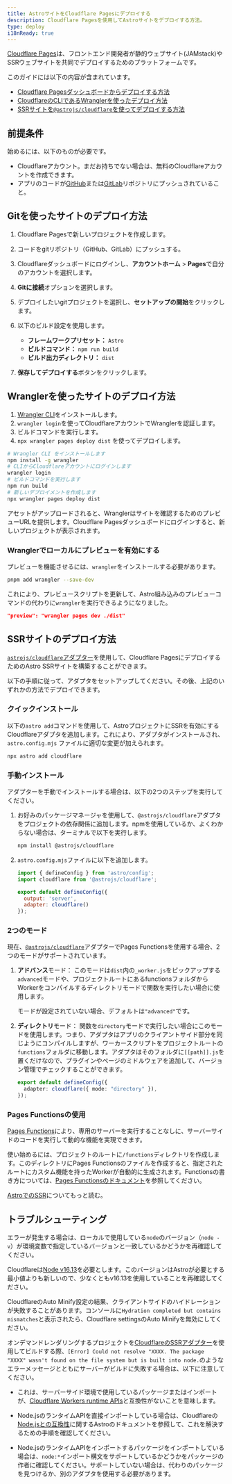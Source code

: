 ```yaml
---
title: AstroサイトをCloudflare Pagesにデプロイする
description: Cloudflare Pagesを使用してAstroサイトをデプロイする方法。
type: deploy
i18nReady: true
---
```


[Cloudflare Pages](https://pages.cloudflare.com/)は、フロントエンド開発者が静的ウェブサイト(JAMstack)やSSRウェブサイトを共同でデプロイするためのプラットフォームです。

このガイドには以下の内容が含まれています。

- [Cloudflare Pagesダッシュボードからデプロイする方法](#gitを使ったサイトのデプロイ方法)
- [CloudflareのCLIであるWranglerを使ったデプロイ方法](#wranglerを使ったサイトのデプロイ方法)
- [SSRサイトを`@astrojs/cloudflare`を使ってデプロイする方法](#ssrサイトのデプロイ方法)

## 前提条件

始めるには、以下のものが必要です。

- Cloudflareアカウント。まだお持ちでない場合は、無料のCloudflareアカウントを作成できます。
- アプリのコードが[GitHub](https://github.com/)または[GitLab](https://about.gitlab.com/)リポジトリにプッシュされていること。

## Gitを使ったサイトのデプロイ方法

1. Cloudflare Pagesで新しいプロジェクトを作成します。
2. コードをgitリポジトリ（GitHub、GitLab）にプッシュする。
3. Cloudflareダッシュボードにログインし、**アカウントホーム** > **Pages**で自分のアカウントを選択します。
4. **Gitに接続**オプションを選択します。
5. デプロイしたいgitプロジェクトを選択し、**セットアップの開始**をクリックします。
6. 以下のビルド設定を使用します。

    - **フレームワークプリセット：** `Astro`
    - **ビルドコマンド：** `npm run build`
    - **ビルド出力ディレクトリ：** `dist`

7. **保存してデプロイする**ボタンをクリックします。

## Wranglerを使ったサイトのデプロイ方法

1. [Wrangler CLI](https://developers.cloudflare.com/workers/wrangler/get-started/)をインストールします。
2. `wrangler login`を使ってCloudflareアカウントでWranglerを認証します。
3. ビルドコマンドを実行します。
4. `npx wrangler pages deploy dist` を使ってデプロイします。

```bash
# Wrangler CLI をインストールします
npm install -g wrangler
# CLIからCloudflareアカウントにログインします
wrangler login
# ビルドコマンドを実行します
npm run build
# 新しいデプロイメントを作成します
npx wrangler pages deploy dist
```

アセットがアップロードされると、Wranglerはサイトを確認するためのプレビューURLを提供します。Cloudflare Pagesダッシュボードにログインすると、新しいプロジェクトが表示されます。

### Wranglerでローカルにプレビューを有効にする

プレビューを機能させるには、`wrangler`をインストールする必要があります。

```bash
pnpm add wrangler --save-dev
```

これにより、プレビュースクリプトを更新して、Astro組み込みのプレビューコマンドの代わりに`wrangler`を実行できるようになりました。


```json title="package.json"
"preview": "wrangler pages dev ./dist"
```

## SSRサイトのデプロイ方法

[`astrojs/cloudflare`アダプター](/ja/guides/integrations-guide/cloudflare/)を使用して、Cloudflare PagesにデプロイするためのAstro SSRサイトを構築することができます。

以下の手順に従って、アダプタをセットアップしてください。その後、上記のいずれかの方法でデプロイできます。

### クイックインストール

以下の`astro add`コマンドを使用して、AstroプロジェクトにSSRを有効にするCloudflareアダプタを追加します。これにより、アダプタがインストールされ、`astro.config.mjs` ファイルに適切な変更が加えられます。

```bash
npx astro add cloudflare
```

### 手動インストール

アダプターを手動でインストールする場合は、以下の2つのステップを実行してください。

1. お好みのパッケージマネージャを使用して、`@astrojs/cloudflare`アダプタをプロジェクトの依存関係に追加します。npmを使用しているか、よくわからない場合は、ターミナルで以下を実行します。

    ```bash
    npm install @astrojs/cloudflare
    ```

2. `astro.config.mjs`ファイルに以下を追加します。

    ```js title="astro.config.mjs" ins={2, 5-6}
    import { defineConfig } from 'astro/config';
    import cloudflare from '@astrojs/cloudflare';

    export default defineConfig({
      output: 'server',
      adapter: cloudflare()
    });
    ```

### 2つのモード

現在、[`@astrojs/cloudflare`](https://github.com/withastro/astro/tree/main/packages/integrations/cloudflare#readme)アダプターでPages Functionsを使用する場合、2つのモードがサポートされています。

1. **アドバンス**モード： このモードは`dist`内の`_worker.js`をピックアップする`advanced`モードや、プロジェクトルートにあるfunctionsフォルダからWorkerをコンパイルするディレクトリモードで関数を実行したい場合に使用します。

    モードが設定されていない場合、デフォルトは`"advanced"`です。

2. **ディレクトリ**モード： 関数を`directory`モードで実行したい場合にこのモードを使用します。つまり、アダプタはアプリのクライアントサイド部分を同じようにコンパイルしますが、ワーカースクリプトをプロジェクトルートの`functions`フォルダに移動します。アダプタはそのフォルダに`[[path]].js`を置くだけなので、プラグインやページのミドルウェアを追加して、バージョン管理でチェックすることができます。

    ```ts title="astro.config.mjs" "directory"
    export default defineConfig({
      adapter: cloudflare({ mode: "directory" }),
    });
    ```
### Pages Functionsの使用

[Pages Functions](https://developers.cloudflare.com/pages/platform/functions/)により、専用のサーバーを実行することなしに、サーバーサイドのコードを実行して動的な機能を実現できます。

使い始めるには、プロジェクトのルートに`/functions`ディレクトリを作成します。このディレクトリにPages Functionsのファイルを作成すると、指定されたルートにカスタム機能を持ったWorkerが自動的に生成されます。Functionsの書き方については、[Pages Functionsのドキュメント](https://developers.cloudflare.com/pages/platform/functions/)を参照してください。

<ReadMore>[AstroでのSSR](/ja/guides/server-side-rendering/)についてもっと読む。</ReadMore>

## トラブルシューティング

エラーが発生する場合は、ローカルで使用している`node`のバージョン（`node -v`）が環境変数で指定しているバージョンと一致しているかどうかを再確認してください。

Cloudflareは[Node v16.13](https://miniflare.dev/get-started/cli#installation)を必要とします。このバージョンはAstroが必要とする最小値よりも新しいので、少なくともv16.13を使用していることを再確認してください。

CloudflareのAuto Minify設定の結果、クライアントサイドのハイドレーションが失敗することがあります。コンソールに`Hydration completed but contains mismatches`と表示されたら、Cloudflare settingsのAuto Minifyを無効にしてください。

オンデマンドレンダリングするプロジェクトを[CloudflareのSSRアダプター](/ja/guides/integrations-guide/cloudflare/)を使用してビルドする際、`[Error] Could not resolve "XXXX. The package "XXXX" wasn't found on the file system but is built into node.`のようなエラーメッセージとともにサーバーがビルドに失敗する場合は、以下に注意してください。

- これは、サーバーサイド環境で使用しているパッケージまたはインポートが、[Cloudflare Workers runtime APIs](https://developers.cloudflare.com/workers/runtime-apis/nodejs/)と互換性がないことを意味します。

- Node.jsのランタイムAPIを直接インポートしている場合は、Cloudflareの[Node.jsとの互換性](/ja/guides/integrations-guide/cloudflare/#nodejs-compatibility)に関するAstroのドキュメントを参照して、これを解決するための手順を確認してください。

- Node.jsのランタイムAPIをインポートするパッケージをインポートしている場合は、`node:*`インポート構文をサポートしているかどうかをパッケージの作者に確認してください。サポートしていない場合は、代わりのパッケージを見つけるか、別のアダプタを使用する必要があります。
